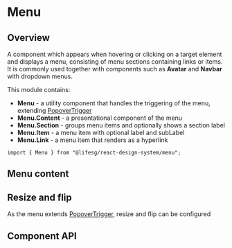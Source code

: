 
<Meta of={MenuStories} />

# Menu

## Overview

A component which appears when hovering or clicking on a target element and displays a menu, consisting of menu sections containing links or items.  
It is commonly used together with components such as **Avatar** and **Navbar** with dropdown menus.

This module contains:

-   **Menu** - a utility component that handles the triggering of the menu, extending [PopoverTrigger](/docs/overlays-popoverv2--docs)
-   **Menu.Content** - a presentational component of the menu
-   **Menu.Section** - groups menu items and optionally shows a section label
-   **Menu.Item** - a menu item with optional label and subLabel
-   **Menu.Link** - a menu item that renders as a hyperlink

```tsx
import { Menu } from "@lifesg/react-design-system/menu";
```

<Canvas of={MenuStories.Default} />

## Menu content

<Canvas of={MenuStories.ContentOnly} />

## Resize and flip

As the menu extends [PopoverTrigger](/docs/overlays-popoverv2--docs), resize and
flip can be configured

<Canvas of={MenuStories.ResizeAndFlip} />

## Component API

<PropsTable />
